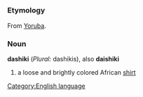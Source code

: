 =={{en}}==

===Etymology===
From [[Yoruba]].

===Noun===
'''dashiki''' (''Plural:'' dashikis), also '''daishiki'''
#a loose and brightly colored African [[shirt]]
[[Category:English language]]